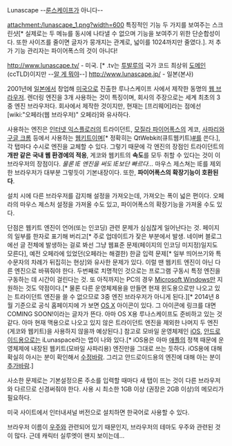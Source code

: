 Lunascape
--[[룬스케이프]]가 아니다--

attachment:/lunascape_1.png?width=600
특징적인 기능 두 가지를 보여주는 스크린샷[* 실제로는 두 메뉴를 동시에 나타낼 수 없으며 기능을 보여주기 위한 단순합성이다. 또한 사이즈를 줄이면 글자가 뭉개지는 관계로, 넓이를 1024까지만 줄였다.]. 저 추가 기능 관리자는 파이어폭스의 것이 아니다!

http://www.lunascape.tv/ - 미국. [* .tv는 [[투발루]]의 국가 코드 최상위 [[도메인]](ccTLD)이지만 --[[알 게 뭐야]]--]
http://www.lunascape.jp/ - 일본(본사)

2001년에 [[일본]]에서 창업해 [[미국]]으로 진출한 루나스케이프 사에서 제작한 동명의 [[웹 브라우저]]. 렌더링 엔진을 3개 사용하는 것이 특징이며, 회사의 주장으로는 세계 최초의 3중 엔진 브라우저다. 회사에서 제작한 것이지만, 현재는 [프리웨어]라는 점에선 [wiki:"오페라(웹 브라우저)" 오페라]와 유사하다.

사용하는 엔진은 [[인터넷 익스플로러]]의 트라이던트, [[모질라 파이어폭스]]의 게코, [[사파리]]와 [[구글 크롬]] 등에서 사용하는 [[웹키트]]이며[* 정확히는 QtWebkit(큐트웹키트)[[https://trac.webkit.org/wiki/QtWebKit|#]]를 쓴다.], 각 탭마다 수시로 엔진을 교체할 수 있다. 그렇기 때문에 각 엔진의 장점인 트라이던트의 '''개판 같은 국내 웹 환경에의 적응''', 게코와 웹키트의 '''속도'''를 모두 취할 수 있다는 것이 이 브라우저의 장점이다. ''물론 IE 엔진을 써도 IE보단 빠르다...'' 마우스 제스쳐는 IE를 제외한 브라우저가 대부분 그렇듯이 기본내장이다. 또한, '''파이어폭스의 확장기능이 호환된다'''.

설치 시에 다른 브라우저를 감지해 설정을 가져오는데, 가져오는 폭이 넓은 편이다. 오페라의 마우스 제스처 설정을 가져올 수도 있고, 파이어폭스의 확장기능을 가져올 수도 있다.

단점은 웹키트 엔진이 언어(또는 인코딩) 관련 문제가 심심찮게 일어난다는 것. 페이지의 일부를 한자로 표기해 버리고[* 주로 업데이트가 잦은 부분에서 발생. 네이버 블로그에선 글 전체에 발생하는 걸로 봐선 그냥 웹표준 문제(페이지의 인코딩 미지정)일지도 모른다], 예전 오페라에 있었던(오페라는 해결한) 한글 입력 문제[* 일부 띄어쓰기와 특수문자의 차례가 뒤집히는 현상]와 유사한 문제가 있다. 이럴 땐 웹키트 엔진이 아닌 다른 엔진으로 바꿔줘야 한다. 두번째로 치명적인 것으로는 프로그램 구동시 특정 엔진을 구동하는 데 시간이 걸린다는 것. 또 아직까지는 PC의 경우 [[Microsoft Windows]]만 지원하는 것도 약점이다.[* 물론 다른 운영체제용을 만들면 현재 윈도용으로만 나오고 있는 트라이던트 엔진을 쓸 수 없으므로 3중 엔진 브라우저가 아니게 된다.][* 2014년 8월 기준으로 공식 홈페이지에 가 보면 [[OS X]] 아이콘이 있다. 그 아이콘에 링크를 대면 COMING SOON!이라는 글자가 뜬다. 아마 OS X용 루나스케이프도 준비하고 있는 것 같다. 아마 현재 맥용으로 나오고 있지 않은 트라이던트 엔진을 제외한 나머지 두 엔진(게코와 웹키트)을 사용하지 않을까 예상된다.] 참고로 모바일 운영체제인 [[iOS]], [[안드로이드(OS)|안드로이드]]용으로는 iLunaspace라는 앱이 나와 있다.[* iOS용은 아마 [[애플]]의 정책 때문에 운영체제에 내장된 웹키트(모바일 사파리용) 엔진만을 그대로 쓰는 듯하다. iOS용에 대해 확실히 아시는 분이 확인해서 [[수정바람]]. 그리고 안드로이드용의 엔진에 대해 아는 분이 [[추가바람]].]

사소한 문제로는 기본설정으론 주소를 입력할 때마다 새 탭이 뜨는 것이 다른 브라우저와 다르므로 신경써줘야 한다.
사용 시 최소한 1GB 이상 (권장은 2GB 이상)의 메모리가 필요하다.

미국 사이트에서 인터내셔널 버전으로 설치하면 한국어로 사용할 수 있다.

브라우저 이름이 [[우주]]와 관련되어 있기 때문인지, 브라우저의 테마도 우주와 관련된 것이 많다. 근데 캐릭터 실루엣이 왠지 보이는데...
